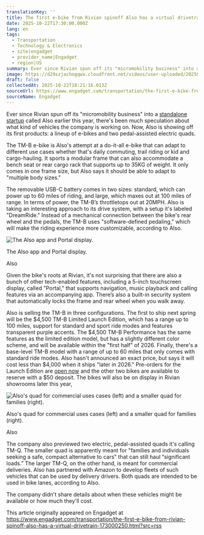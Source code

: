 ```yaml
---
translationKey: ''
title: The first e-bike from Rivian spinoff Also has a virtual drivetrain
date: 2025-10-22T17:30:00.000Z
lang: en
tags:
  - Transportation
  - Technology & Electronics
  - site|engadget
  - provider_name|Engadget
  - region|US
summary: Ever since Rivian spun off its "micromobility business" into a [standalone startup](https://rivian.com/newsroom/article/rivian-spins-out-micromobility-business-...
image: https://d29szjachogqwa.cloudfront.net/videos/user-uploaded/20250918_BrysonMalone_Also_2514.jpg
draft: false
collectedAt: 2025-10-22T18:21:16.013Z
sourceUrl: https://www.engadget.com/transportation/the-first-e-bike-from-rivian-spinoff-also-has-a-virtual-drivetrain-173000250.html?src=rss
sourceName: Engadget
---
```

Ever since Rivian spun off its "micromobility business" into a [standalone startup](https://rivian.com/newsroom/article/rivian-spins-out-micromobility-business-into-new-startup-also-inc) called Also earlier this year, there's been much speculation about what kind of vehicles the company is working on. Now, Also is showing off its first products: a lineup of e-bikes and two pedal-assisted electric quads. 

The TM-B e-bike is Also's attempt at a do-it-all e-bike that can adapt to different use cases whether that's daily commuting, trail riding or kid and cargo-hauling. It sports a modular frame that can also accommodate a bench seat or rear cargo rack that supports up to 35KG of weight. It only comes in one frame size, but Also says it should be able to adapt to "multiple body sizes." 

The removable USB-C battery comes in two sizes: standard, which can power up to 60 miles of riding, and large, which maxes out at 100 miles of range. In terms of power, the TM-B’s throttletops out at 20MPH. Also is taking an interesting approach to its drive system, with a setup it's labeled "DreamRide." Instead of a mechanical connection between the bike's rear wheel and the pedals, the TM-B uses "software-defined pedaling," which will make the riding experience more customizable, according to Also. 

![The Also app and Portal display.](https://d29szjachogqwa.cloudfront.net/videos/user-uploaded/20250918_BrysonMalone_Also_2514.jpg)

The Also app and Portal display.

Also

Given the bike's roots at Rivian, it's not surprising that there are also a bunch of other tech-enabled features, including a 5-inch touchscreen display, called "Portal," that supports navigation, music playback and calling features via an accompanying app. There’s also a built-in security system that automatically locks the frame and rear wheel when you walk away.

Also is selling the TM-B in three configurations. The first to ship next spring will be the $4,500 TM-B Limited Launch Edition, which has a range up to 100 miles, support for standard and sport ride modes and features transparent purple accents. The $4,500 TM-B Performance has the same features as the limited edition model, but has a slightly different color scheme, and will be available within the "first half" of 2026. Finally, there's a base-level TM-B model with a range of up to 60 miles that only comes with standard ride modes. Also hasn't announced an exact price, but says it will cost less than $4,000 when it ships "later in 2026." Pre-orders for the Launch Edition are [open now](https://ridealso.com/) and the other two bikes are available to reserve with a $50 deposit. The bikes will also be on display in Rivian showrooms later this year,

![Also's quad for commercial uses cases (left) and a smaller quad for families (right).](https://d29szjachogqwa.cloudfront.net/videos/user-uploaded/also_quads.jpg)

Also's quad for commercial uses cases (left) and a smaller quad for families (right).

Also

The company also previewed two electric, pedal-assisted quads it's calling TM-Q. The smaller quad is apparently meant for "families and individuals seeking a safe, compact alternative to cars" that can still haul “significant loads.” The larger TM-Q, on the other hand, is meant for commercial deliveries. Also has partnered with Amazon to develop fleets of such vehicles that can be used by delivery drivers. Both quads are intended to be used in bike lanes, according to Also. 

The company didn't share details about when these vehicles might be available or how much they'll cost.

This article originally appeared on Engadget at https://www.engadget.com/transportation/the-first-e-bike-from-rivian-spinoff-also-has-a-virtual-drivetrain-173000250.html?src=rss
